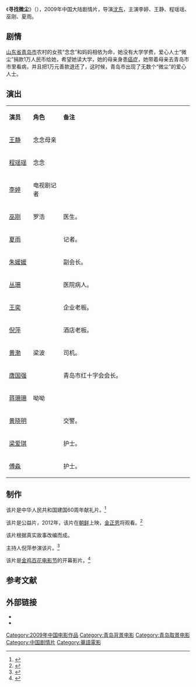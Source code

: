 {{电影信息框
| 片名     = 寻找微尘
| 电影原名 = ''{{lang|en|Tiny Dust, True Love}}''
| 图像     = Tiny Dust, True Love poster.jpg
| 图像说明 = 海报
| 导演     = [[沈东|沈东]]
| 监制     = 王 伟
| 制片     = 贺志宝
| 编剧     = 贺子壮
| 剧本     = 
| 原著     = 
| 主演     = 李婷<br>王静<br>程瑶瑶<br>巫刚<br>夏雨
| 主题曲   = 《同写一个爱》
| 片头曲   = 
| 片尾曲   = 
| 配乐     = 
| 摄影     = 
| 剪辑     = 
| 制片商   = 青岛市委宣传部<br>青岛凤凰世纪传媒有限公司<br>北京九州同映国产电影院线公司
| 发行商   = 
| 上映日期 = {{Film date|2009|6|19|中国大陆}}
| 片长     = 86分钟
| 产地     = {{CHNML}}
| 语言     = 普通话
| 预算     = 
| 票房     = 
| 前集     = 
| 续集     = 
}}
《'''寻找微尘'''》（{{lang-en|''Tiny Dust, True Love''}}），2009年中国大陆剧情片，导演[[沈东|沈东]]，主演李婷、王静、程瑶瑶、巫刚、夏雨。

== 剧情 ==
[[山东省|山东省]][[青岛市|青岛市]]农村的女孩“念念”和妈妈相依为命，她没有大学学费，爱心人士“微尘”捐款1万人民币给她，希望她读大学，她的母亲身患[[癌症|癌症]]，她带着母亲去青岛市市里看病，并且把1万元善款退还了，这时候，青岛市出现了无数个“微尘”的爱心人士。

== 演出 ==
{|class="wikitable" width="42%"
|- style="background:cornflowerblue; color:white" align=center
|style="width:5%"|'''演员'''||style="width:7%"|'''角色'''||style="width:30%"|'''备注'''
|-
| [[王静|王静]] || 念念母亲 || 
|-
| [[程瑶瑶|程瑶瑶]] || 念念 || 
|- 
| [[李婷|李婷]] || 电视剧记者|| 
|- 
| [[巫刚|巫刚]] || 罗浩 || 医生。
|-
| [[夏雨|夏雨]] ||  || 记者。
|-
| [[朱媛媛|朱媛媛]] ||  || 副会长。
|- 
| [[丛珊|丛珊]] ||  || 医院病人。
|-
| [[王奕|王奕]] ||  || 企业老板。
|-
| [[倪萍|倪萍]] ||  || 酒店老板。
|-
| [[黄渤|黄渤]] || 梁波 || 司机。
|-
| [[唐国强|唐国强]] ||  || 青岛市红十字会会长。
|-
| [[蒋珊珊|蒋珊珊]] || 呦呦 || 
|-
| [[黄晓明|黄晓明]] ||  || 交警。
|-
| [[梁爱琪|梁爱琪]] ||  || 护士。
|-
| [[傅淼|傅淼]] ||  || 护士。
|}

==制作==
该片是中华人民共和国建国60周年献礼片。<ref>{{cite web |url=http://news.sina.com.cn/o/2009-08-20/012616156040s.shtml |title=看《寻找微尘》感受爱的力量 |date=2009-08-20 |accessdate=2014-03-15 |work=新浪 |archive-date=2019-08-15 |archive-url=https://web.archive.org/web/20190815194311/http://news.sina.com.cn/o/2009-08-20/012616156040s.shtml |dead-url=no }}</ref>

该片是公益片，2012年，该片在[[朝鲜|朝鲜]]上映，[[金正恩|金正恩]]将观看。<ref>{{cite web |url=http://qingdao.sdchina.com/show/2456741.html |title=青岛《寻找微尘》将在朝鲜公映 赠送金正恩元帅 |date=2012-10-10 |accessdate=2014-03-15 |work=山东网 |archive-url=https://web.archive.org/web/20130730010845/http://qingdao.sdchina.com/show/2456741.html |archive-date=2013-07-30 |dead-url=yes }}</ref>

该片根据真实故事改编而成。

主持人倪萍参演该片。<ref>{{cite web |url=http://ent.sina.com.cn/m/c/2009-10-15/03002730444.shtml |title=《寻找微尘》为金鸡百花开幕 倪萍是“微尘” |date=2009-10-15 |accessdate=2014-03-15 |work=新浪 |archive-date=2019-08-13 |archive-url=https://web.archive.org/web/20190813012312/http://ent.sina.com.cn/m/c/2009-10-15/03002730444.shtml |dead-url=no }}</ref>

该片是[[金鸡百花电影节|金鸡百花电影节]]的开幕影片。<ref>{{cite web |url=http://news.163.com/09/1015/02/5LKO979A000120GR.html |title=《寻找微尘》成电影节开幕影片 |date=2009-10-15 |accessdate=2014-03-15 |work=网易 |archive-date=2019-08-13 |archive-url=https://web.archive.org/web/20190813063954/http://news.163.com/09/1015/02/5LKO979A000120GR.html |dead-url=no }}</ref>

==参考文献==
{{reflist}}

== 外部链接==
*{{douban}}
*{{Mtime|105665}}

{{黄渤}}
{{DEFAULTSORT:Xun寻}}
[[Category:2009年中国电影作品|Category:2009年中国电影作品]]
[[Category:青岛背景电影|Category:青岛背景电影]]
[[Category:青岛取景电影|Category:青岛取景电影]]
[[Category:中国剧情片|Category:中国剧情片]]
[[Category:華語電影|Category:華語電影]]